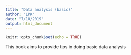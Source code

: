 ```yaml
---
title: "Data analysis (basic)"
author: "LPK"
date: "7/10/2019"
output: html_document
---
```


```r
knitr::opts_chunk$set(echo = TRUE)
```

This book aims to provide tips in doing basic data analysis